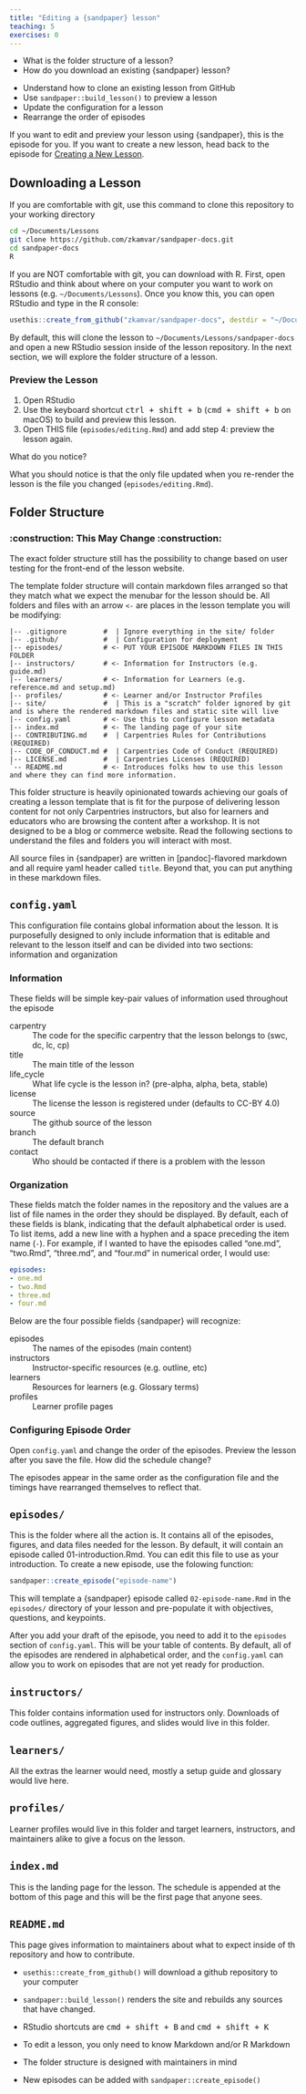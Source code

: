 ```yaml
---
title: "Editing a {sandpaper} lesson"
teaching: 5
exercises: 0
---
```


:::::::::::::::::::: questions

 - What is the folder structure of a lesson?
 - How do you download an existing {sandpaper} lesson?
 
:::::::::::::::::::::::::::::

:::::::::::::::::::: objectives

 - Understand how to clone an existing lesson from GitHub
 - Use `sandpaper::build_lesson()` to preview a lesson
 - Update the configuration for a lesson
 - Rearrange the order of episodes

:::::::::::::::::::::::::::::::


If you want to edit and preview your lesson using {sandpaper}, this is the
episode for you. If you want to create a new lesson, head back to the episode
for [Creating a New Lesson](introduction.html).

## Downloading a Lesson {#create-from-github}

If you are comfortable with git, use this command to clone this repository to
your working directory

```bash
cd ~/Documents/Lessons
git clone https://github.com/zkamvar/sandpaper-docs.git
cd sandpaper-docs
R
```

If you are NOT comfortable with git, you can download with R. First, open 
RStudio and think about where on your computer you want to work on lessons
(e.g. `~/Documents/Lessons`). Once you know this, you can open RStudio and type
in the R console:

```r
usethis::create_from_github("zkamvar/sandpaper-docs", destdir = "~/Documents/Lessons")
```

By default, this will clone the lesson to `~/Documents/Lessons/sandpaper-docs`
and open a new RStudio session inside of the lesson repository. In the next section, 
we will explore the folder structure of a lesson. 


:::::::::::::::::::::::::::: challenge

### Preview the Lesson

1. Open RStudio
2. Use the keyboard shortcut <kbd>ctrl + shift + b</kbd> 
   (<kbd>cmd + shift + b</kbd> on macOS) to build and preview this lesson. 
3. Open THIS file (`episodes/editing.Rmd`) and add step 4: preview the lesson again.

What do you notice?

::::::::: solution

What you should notice is that the only file updated when you re-render the
lesson is the file you changed (`episodes/editing.Rmd`). 

:::::::::::::::::
::::::::::::::::::::::::::::::::::::::

## Folder Structure

:::::::::::::::: callout

### :construction: This May Change :construction:

The exact folder structure still has the possibility to change based on user
testing for the front-end of the lesson website.

::::::::::::::::::::::::

The template folder structure will contain markdown files arranged so that they
match what we expect the menubar for the lesson should be. All folders and files
with an arrow `<-` are places in the lesson template you will be modifying:

```
|-- .gitignore         #  | Ignore everything in the site/ folder
|-- .github/           #  | Configuration for deployment
|-- episodes/          # <- PUT YOUR EPISODE MARKDOWN FILES IN THIS FOLDER
|-- instructors/       # <- Information for Instructors (e.g. guide.md)
|-- learners/          # <- Information for Learners (e.g. reference.md and setup.md)
|-- profiles/          # <- Learner and/or Instructor Profiles
|-- site/              #  | This is a "scratch" folder ignored by git and is where the rendered markdown files and static site will live
|-- config.yaml        # <- Use this to configure lesson metadata
|-- index.md           # <- The landing page of your site
|-- CONTRIBUTING.md    #  | Carpentries Rules for Contributions (REQUIRED)
|-- CODE_OF_CONDUCT.md #  | Carpentries Code of Conduct (REQUIRED)
|-- LICENSE.md         #  | Carpentries Licenses (REQUIRED)
`-- README.md          # <- Introduces folks how to use this lesson and where they can find more information.
```

This folder structure is heavily opinionated towards achieving our goals of
creating a lesson template that is fit for the purpose of delivering lesson
content for not only Carpentries instructors, but also for learners and
educators who are browsing the content after a workshop. It is not designed to
be a blog or commerce website. Read the following sections to understand the 
files and folders you will interact with most. 

All source files in {sandpaper} are written in [pandoc]-flavored markdown and
all require yaml header called `title`. Beyond that, you can put anything in
these markdown files. 

## `config.yaml`

This configuration file contains global information about the lesson. It is
purposefully designed to only include information that is editable and
relevant to the lesson itself and can be divided into two sections: information
and organization

### Information

These fields will be simple key-pair values of information used throughout the episode

carpentry
:    The code for the specific carpentry that the lesson belongs to (swc, dc, lc, cp)

title
:    The main title of the lesson

life_cycle
:    What life cycle is the lesson in? (pre-alpha, alpha, beta, stable)

license
:    The license the lesson is registered under (defaults to CC-BY 4.0)

source
:    The github source of the lesson

branch
:    The default branch

contact
:    Who should be contacted if there is a problem with the lesson

### Organization

These fields match the folder names in the repository and the values are a list of
file names in the order they should be displayed. By default, each of these fields
is blank, indicating that the default alphabetical order is used. To list items,
add a new line with a hyphen and a space preceding the item name (`- `). For
example, if I wanted to have the episodes called "one.md", "two.Rmd", "three.md",
and "four.md" in numerical order, I would use:

```yaml
episodes:
- one.md
- two.Rmd
- three.md
- four.md
```

Below are the four possible fields {sandpaper} will recognize:

episodes
:    The names of the episodes (main content)

instructors
:    Instructor-specific resources (e.g. outline, etc)

learners
:    Resources for learners (e.g. Glossary terms)

profiles
:    Learner profile pages 


::::::::::::::::::::::::::::::: challenge

### Configuring Episode Order

Open `config.yaml` and change the order of the episodes. Preview the lesson
after you save the file. How did the schedule change?

::::::::::::::::: solution

The episodes appear in the same order as the configuration file and the timings
have rearranged themselves to reflect that.

::::::::::::::::::::::::::
::::::::::::::::::::::::::::::::::::::::::

## `episodes/`

This is the folder where all the action is. It contains all of the episodes, 
figures, and data files needed for the lesson. By default, it will contain an
episode called 01-introduction.Rmd. You can edit this file to use as your
introduction. To create a new episode, use the folowing function:

```r
sandpaper::create_episode("episode-name")
```

This will template a {sandpaper} episode called `02-episode-name.Rmd` in the
`episodes/` directory of your lesson and pre-populate it with objectives,
questions, and keypoints. 

After you add your draft of the episode, you need to add it to the `episodes`
section of `config.yaml`. This will be your table of contents. By default, all
of the episodes are rendered in alphabetical order, and the `config.yaml` can
allow you to work on episodes that are not yet ready for production.

## `instructors/`

This folder contains information used for instructors only. Downloads of code
outlines, aggregated figures, and slides would live in this folder. 

## `learners/`

All the extras the learner would need, mostly a setup guide and glossary would
live here.

## `profiles/`

Learner profiles would live in this folder and target learners, instructors, and
maintainers alike to give a focus on the lesson.

## `index.md`

This is the landing page for the lesson. The schedule is appended at the bottom
of this page and this will be the first page that anyone sees.

## `README.md`

This page gives information to maintainers about what to expect inside of th
repository and how to contribute. 


::::::::::::::::::::: keypoints

- `usethis::create_from_github()` will download a github repository to your computer
- `sandpaper::build_lesson()` renders the site and rebuilds any sources that have changed. 
- RStudio shortcuts are <kbd>cmd + shift + B</kbd> and <kbd>cmd + shift + K</kbd>
- To edit a lesson, you only need to know Markdown and/or R Markdown
- The folder structure is designed with maintainers in mind
   
 - New episodes can be added with `sandpaper::create_episode()`

:::::::::::::::::::::::::::::::
